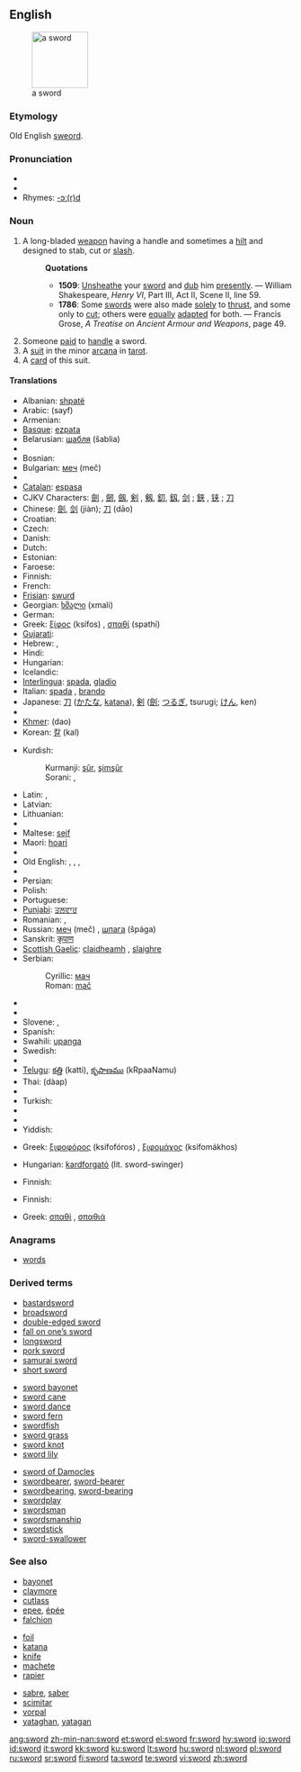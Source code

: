 {{see|s-word}}
{{wikipedia}}
==English==
[[Image:Estoque_1480_dC..jpg|thumb|right|100px|a sword]]

===Etymology===
Old English [[sweord]].

===Pronunciation===
* {{IPA|/sɔ:d/,/soʊrd/}}
* {{audio|en-us-sword.ogg|Audio (US)}}
* Rhymes: [[Rhymes:English:-ɔː(r)d|-ɔː(r)d]]

===Noun===
{{en-noun}}

# {{context|Weapon}} A long-bladed [[weapon]] having a handle and sometimes a [[hilt]] and designed to stab, cut or [[slash]]. <!-- This is encyclopedic: It was sheathed in a [[scabbard]]. It was originally a [[melée]] weapon that was used in serious combat, but now is mostly used in sports and for ceremonies, and is viewed as one of the most noble weapons.-->
#: '''Quotations'''
#:* '''1509''': [[Unsheathe]] your [[sword]] and [[dub]] him [[presently]]. &mdash; William Shakespeare, ''Henry VI'', Part III, Act II, Scene II, line 59.
#:* '''1786''': Some [[sword]]s were also made [[solely]] to [[thrust]], and some only to [[cut]]; others were [[equally]] [[adapt]]ed for both. &mdash; Francis Grose, ''A Treatise on Ancient Armour and Weapons'', page 49.
# Someone [[paid]] to [[handle]] a sword.
# A [[suit]] in the minor [[arcana]] in [[tarot]].
# A [[card]] of this suit.

====Translations====
{{trans-top|weapon}}
* Albanian: [[shpatë]]
* Arabic: {{Arab|[[سيف]]}} (sayf) {{m}}
* Armenian: {{t-|hy|թուր|sc=Hayeren|xs=Armenian}}
* [[Basque]]: [[ezpata]]
* Belarusian: [[шабля]] (šablia)
* {{trreq|Bengali}}
* Bosnian: {{t-|bs|mač|m}}
* Bulgarian: [[меч]] (meč)
* {{trreq|Burmese}}
* [[Catalan]]: [[espasa]] {{f}}
* CJKV Characters: [[劍]]<!--zh/ja trad-->, [[劒]], [[劔]], [[剣]]<!--ja simp-->, [[剱]], [[釖]], [[釼]], [[剑]]<!--zh simp-->; [[鋏]]<!--zh trad/ja-->, [[铗]]<!--zh simp-->; [[刀]]
* Chinese: [[劍]], [[剑]] (jiàn); [[刀]] (dāo)
* Croatian: {{t-|hr|mač|m}}
* Czech: {{t-|cs|meč|m}}
* Danish: {{t-|da|sværd|c}}
* Dutch: {{t+|nl|zwaard|n}}
* Estonian: {{t-|et|mõõk}}
* Faroese: {{t-|fo|svørð|n|xs=Faroese}}
* Finnish: {{t+|fi|miekka}}
* French: {{t+|fr|épée|f}}
* [[Frisian]]: [[swurd]] {{n}}
* Georgian: [[ხმალი]] (xmali)
* German: {{t+|de|Schwert|n}}
* Greek: [[ξίφος]] (ksífos) {{n}}, [[σπαθί]] (spathí) {{n}}
* [[Gujarati]]: {{t+|gu|તલવાર|xs=Gujarati}}
* Hebrew: {{he-translation|חרב|kherev}} {{m}}, {{he-translation|סיף|sayif}} {{m}}
* Hindi: {{t-|hi|तलवार|sc=Deva|xs=Hindi}}
* Hungarian: {{t+|hu|kard}}
* Icelandic: {{t+|is|sverð|m}}
* [[Interlingua]]: [[spada]], [[gladio]]
* Italian: [[spada]] {{f}}, [[brando]] {{m}} {{italbrac|poetic}}
* Japanese: [[刀]] ([[かたな]], [[katana]]), [[剣]] ([[劍]]; [[つるぎ]], tsurugi; [[けん]], ken)
* {{trreq|Kannada}}
* [[Khmer]]: {{Khmr|[[ដាវ]]}} (dao)
* Korean: [[칼]] (kal) {{rfscript|Korean hanja}}
{{trans-mid}}
* Kurdish:
*: Kurmanji: [[şûr]], [[şimşûr]] {{g|Kurdish}}
*: Sorani: {{t|ku|شمشێر|tr=shimshaer|sc=KUchar}}, {{t|ku|شێر|tr=shaer|sc=KUchar}}
* Latin: {{t+|la|gladius|m}}, {{t-|la|spatha|f}}
* Latvian: {{t-|lv|zobens|m|xs=Latvian}}
* Lithuanian: {{t+|lt|kalavijas|m|xs=Lithuanian}}
* {{trreq|Malayalam}}
* Maltese: [[sejf]]
* Maori: [[hoari]]
* {{trreq|Mongolian}}
* Old English: {{t-|ang|sweord|n|xs=Old English}}, {{t-|ang|bil|n|xs=Old English}}, {{t-|ang|mece|m|alt=mēċe|xs=Old English}}, {{t-|ang|secg|m|xs=Old English}}
* {{trreq|Oriya}}
* Persian: {{t-|fa|شمشیر|tr=šamšir|sc=fa-Arab|xs=Persian}}
* Polish: {{t+|pl|miecz|m}}
* Portuguese: {{t+|pt|espada|f}}
* [[Punjabi]]: [[ਤਲਵਾਰ]]
* Romanian: {{t-|ro|sabie|f}}, {{t-|ro|spadă|f}}
* Russian: [[меч]] (meč) {{m}}, [[шпага]] (špága) {{f}}
* Sanskrit: [[कृपाण]]
* [[Scottish Gaelic]]: [[claidheamh]] {{m}}, [[slaighre]] {{f}}
* Serbian:
*: Cyrillic: [[мач]] {{m}}
*: Roman: [[mač#Serbian|mač]] {{m}}
* {{trreq|Sinhala}}
* {{trreq|Slovak}}
* Slovene: {{t+|sl|meč|m}}, {{t-|sl|sablja|f}}
* Spanish: {{t+|es|espada|f}}
* Swahili: [[upanga]]
* Swedish: {{t+|sv|svärd|c}}
* {{trreq|Tamil}}
* [[Telugu]]: [[కత్తి]] (katti), [[కృపాణము]] (kRpaaNamu)
* Thai: {{Thai|[[ดาบ]]}} (dàap)
* {{trreq|Tibetan}}
* Turkish: {{t+|tr|kılıç}}
* {{trreq|Urdu}}
* {{trreq|Vietnamese}}
* Yiddish: {{t-|yi|שווערד|f|tr=shverd|sc=Hebr|xs=Yiddish}}
{{trans-bottom}}

{{trans-top|one who handles a sword}}
* Greek: [[ξιφοφόρος]] (ksifofóros) {{m}}, [[ξιφομάχος]] (ksifomákhos) {{m}}
{{trans-mid}}
* Hungarian: [[kardforgató]] (lit. sword-swinger)
{{trans-bottom}}

{{trans-top|suit in tarot}}
* Finnish: {{t-|fi|miekat|p}}
{{trans-mid}}
{{trans-bottom}}

{{trans-top|card of this suit}}
* Finnish: {{t+|fi|miekka}}
{{trans-mid}}
* Greek: [[σπαθί]] {{n}}, [[σπαθιά]] {{p}}
{{trans-bottom}}

===Anagrams===
* [[words]]

===Derived terms===
{{top3}}
* [[bastardsword]]
* [[broadsword]]
* [[double-edged sword]]
* [[fall on one's sword|fall on one’s sword]]
* [[longsword]]
* [[pork sword]]
* [[samurai sword]]
* [[short sword]]
{{mid3}}
* [[sword bayonet]]
* [[sword cane]]
* [[sword dance]]
* [[sword fern]]
* [[swordfish]]
* [[sword grass]]
* [[sword knot]]
* [[sword lily]]
{{mid3}}
* [[sword of Damocles]]
* [[swordbearer]], [[sword-bearer]]
* [[swordbearing]], [[sword-bearing]]
* [[swordplay]]
* [[swordsman]]
* [[swordsmanship]]
* [[swordstick]]
* [[sword-swallower]]
<!-- vorpal sword -->
{{bottom3}}

===See also===
{{top3}}
* [[bayonet]]
* [[claymore]]
* [[cutlass]]
* [[epee]], [[épée]]
* [[falchion]]
{{mid3}}
* [[foil]]
* [[katana]]
* [[knife]]
* [[machete]]
* [[rapier]]
{{mid3}}
* [[sabre]], [[saber]]
* [[scimitar]]
* [[vorpal]]
* [[yataghan]], [[yatagan]]
{{bottom3}}

[[ang:sword]]
[[zh-min-nan:sword]]
[[et:sword]]
[[el:sword]]
[[fr:sword]]
[[hy:sword]]
[[io:sword]]
[[id:sword]]
[[it:sword]]
[[kk:sword]]
[[ku:sword]]
[[lt:sword]]
[[hu:sword]]
[[nl:sword]]
[[pl:sword]]
[[ru:sword]]
[[sr:sword]]
[[fi:sword]]
[[ta:sword]]
[[te:sword]]
[[vi:sword]]
[[zh:sword]]